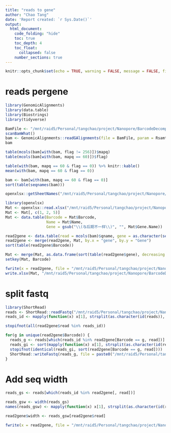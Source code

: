 ```yaml
---
title: "reads to gene"
author: "Chao Tang"
date: 'Report created: `r Sys.Date()`'
output: 
  html_document: 
    code_folding: "hide"
    toc: true
    toc_depth: 4
    toc_float: 
      collapsed: false
    number_sections: true
---
```


```r
knitr::opts_chunk$set(echo = TRUE, warning = FALSE, message = FALSE, fig.align = 'center')
```

# reads pergene

```r
library(GenomicAlignments)
library(data.table)
library(Biostrings)
library(tidyverse)

BamFile <- "/mnt/raid5/Personal/tangchao/project/Nanopore/BarcodeDecomplex/data/alignment/20200902/minimap2/20200902.sorted.bam"
scanBamWhat()
bam <- GenomicAlignments::readGAlignments(file = BamFile, param = Rsamtools::ScanBamParam(what = c("qname", "flag", "mapq")))
bam

table(mcols(bam[with(bam, flag != 256)])$mapq)
table(mcols(bam[with(bam, mapq == 60)])$flag)

table(with(bam, mapq == 60 & flag == 0)) %>% knitr::kable()
mean(with(bam, mapq == 60 & flag == 0))

bam <- bam[with(bam, mapq == 60 & flag == 0)]
sort(table(seqnames(bam)))
```

```r
openxlsx::getSheetNames("/mnt/raid5/Personal/tangchao/project/Nanopore/BarcodeDecomplex/data/Meta/Barcode_and_RNA_information.xlsx")
```

```r
library(openxlsx)
Mat <- openxlsx::read.xlsx("/mnt/raid5/Personal/tangchao/project/Nanopore/BarcodeDecomplex/data/Meta/Barcode_and_RNA_information.xlsx", sheet = 3)
Mat <- Mat[, c(1, 2, 5)]
Mat <- data.table(Barcode = Mat$Barcode, 
                  Name = Mat$Name, 
                  Gene = gsub("\\(与后期不一样\\)", "", Mat$Gene.Name))
```

```r
read2gene <- data.table(read = mcols(bam)$qname, gene = as.character(seqnames(bam)))
read2gene <- merge(read2gene, Mat, by.x = "gene", by.y = "Gene")
sort(table(read2gene$Barcode))

Mat <- merge(Mat, as.data.frame(sort(table(read2gene$gene), decreasing = TRUE)), by.x = "Gene", by.y = "Var1", all.x = TRUE)
setkey(Mat, Barcode)
```

```r
fwrite(x = read2gene, file = "/mnt/raid5/Personal/tangchao/project/Nanopore/BarcodeDecomplex/analysis/02.BamReadsSplit/read2gene_20200902.txt", row.names = F, quote = F, sep = "\t")
write.xlsx(Mat, "/mnt/raid5/Personal/tangchao/project/Nanopore/BarcodeDecomplex/analysis/02.BamReadsSplit/reads_pergene_20200902.xlsx")
```

# split fastq

```r
library(ShortRead)
reads <- ShortRead::readFastq("/mnt/raid5/Personal/tangchao/project/Nanopore/BarcodeDecomplex/data/BaseCall/20200902/guppy/fast5_pass.fastq")
reads_id <- mapply(function(x) x[1], strsplit(as.character(id(reads)), " "))

stopifnot(all(read2gene$read %in% reads_id))

for(g in unique(read2gene$Barcode)) {
  reads_g <- reads[which(reads_id %in% read2gene[Barcode == g, read])]
  reads_gi <- sort(mapply(function(x) x[1], strsplit(as.character(id(reads_g)), " ")))
  stopifnot(identical(reads_gi, sort(read2gene[Barcode == g, read])))
  ShortRead::writeFastq(reads_g, file = paste0("/mnt/raid5/Personal/tangchao/project/Nanopore/BarcodeDecomplex/analysis/02.BamReadsSplit/20200902/", g, ".fq.gz"))
}
```

# Add seq width

```r
reads_gs <- reads[which(reads_id %in% read2gene[, read])]

reads_gsw <- width(reads_gs)
names(reads_gsw) <- mapply(function(x) x[1], strsplit(as.character(id(reads_gs)), " "))

read2gene$width <- reads_gsw[read2gene$read]

fwrite(x = read2gene, file = "/mnt/raid5/Personal/tangchao/project/Nanopore/BarcodeDecomplex/analysis/02.BamReadsSplit/read2gene_20200902.txt", row.names = F, quote = F, sep = "\t")
```
